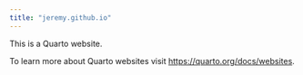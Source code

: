```yaml
---
title: "jeremy.github.io"
---
```


This is a Quarto website.

To learn more about Quarto websites visit <https://quarto.org/docs/websites>.

